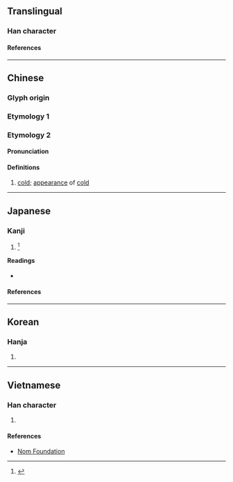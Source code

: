 {{also|净}}
{{character info/new}}
==Translingual==

===Han character===
{{Han char|rn=15|rad=冫|as=08|sn=10|four=32157|canj=IMBSD|ids=⿰冫爭}}

====References====
{{Han ref|kx=0132.400|dkj=01664|dj=0296.280|hdz=10299.061|uh=51C8}}

----

==Chinese==

===Glyph origin===
{{Han etym}}

===Etymology 1===
{{zh-see|淨|v}}

===Etymology 2===
{{zh-forms|s=净}}

====Pronunciation====
{{zh-pron
|m=chēng
<!-- Cantonese zeng6,zing6 belongs to Etymology 1 -->
|mc=y
|oc=y
|cat=a
}}

====Definitions====
{{zh-hanzi}}

# {{zh-hg}} [[cold]]; [[appearance]] of [[cold]] <!-- 《廣韻·耕韻》 凈，冷也。 《集韻·耕韻》 凈，冷皃。 -->

----

==Japanese==

===Kanji===
{{ja-kanji|grade=|rs=冫08}}

# {{alt-form|浄|lang=ja}} <ref name="gakken">{{cite-book|year=2002|author=Akiyasu Tōdō [''et al.'']|title=漢字源|ISBN=978-4053008893|passage=浄 凈淨}}</ref>

====Readings====
* {{ja-readings|on=[[そう]] (sō), [[しょう]] (shō)|kun=[[ひややかなさま]] (hiyayakanasama)}}

====References====
<references/>

----

==Korean==

===Hanja===
{{ko-hanja|hangeul=정|rv=jeong|mr=chŏng}}

# {{defn|lang=ko|sort=冫08}}

----

==Vietnamese==

===Han character===
{{vi-hantu|[[tĩnh]], [[tịnh]]|rs=冫08}}

# {{defn|lang=vi|sort=冫08}}

====References====
* [http://nomfoundation.org/common/nom_details.php?codepoint=51C8 Nom Foundation]